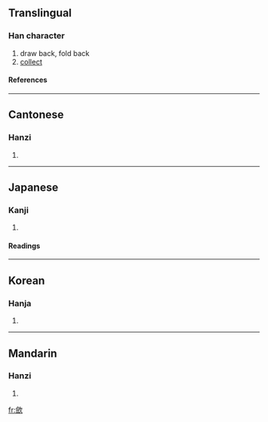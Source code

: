 {{see|斂}}

==Translingual==
===Han character===
{{Han char|rn=76|rad=欠|as=13|sn=17|four=8788<sub>2</sub>|canj=人人弓人 (OONO)}}
# draw back, fold back
# [[collect]]
====References====
{{Han ref|kx=0572.230|dkj=16210|dj=0960.210|hdz=32152.120|uh=6B5B|ud=27483|bh=ED4B|bd=60747}}

----
==Cantonese==
===Hanzi===
{{yue-hanzi|jyut=|y=lim5}}
# {{defn|Cantonese}}

----
==Japanese==
===Kanji===
{{ja-kanji|grade=|rs=欠13}}
# {{defn|Japanese}} 
====Readings====
{{ja-readings|on=[[かん]] (kan), [[けん]] (ken)|kun=[[のぞむ]] (nozomu), [[あたえる]] (ataeru)}}

----
==Korean==
===Hanja===
{{ko-hanja|hangeul=검|eumhun=|rv=geom|mr=kŏm|y=kem}}
# {{defn|Korean}}

----
==Mandarin==
===Hanzi===
{{cmn-hanzi|pin=[[liǎn]] (lian3), [[liàn]] (lian4)|wg=lien<sup>3</sup>, lien<sup>4</sup>}}
# {{defn|Mandarin}}

[[fr:歛]]